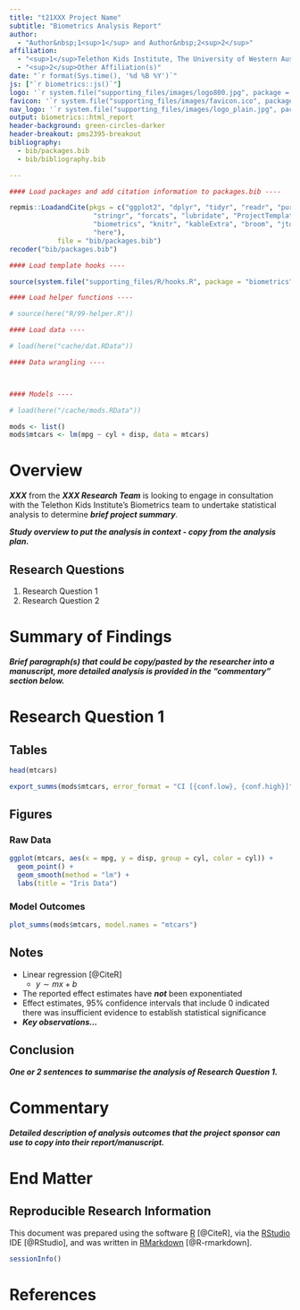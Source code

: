 ```yaml
---
title: "t21XXX Project Name"
subtitle: "Biometrics Analysis Report"
author:
  - "Author&nbsp;1<sup>1</sup> and Author&nbsp;2<sup>2</sup>"
affiliation:
  - "<sup>1</sup>Telethon Kids Institute, The University of Western Australia, Perth, Western Australia, Australia"
  - "<sup>2</sup>Other Affiliation(s)"
date: "`r format(Sys.time(), '%d %B %Y')`"
js: ["`r biometrics::js()`"]
logo: '`r system.file("supporting_files/images/logo800.jpg", package = "biometrics")`'
favicon: '`r system.file("supporting_files/images/favicon.ico", package = "biometrics")`'
nav_logo: '`r system.file("supporting_files/images/logo_plain.jpg", package = "biometrics")`'
output: biometrics::html_report
header-background: green-circles-darker
header-breakout: pms2395-breakout
bibliography:
  - bib/packages.bib
  - bib/bibliography.bib

---
```


```r

#### Load packages and add citation information to packages.bib ----

repmis::LoadandCite(pkgs = c("ggplot2", "dplyr", "tidyr", "readr", "purrr", "tibble",
                     "stringr", "forcats", "lubridate", "ProjectTemplate", "repmis",
                     "biometrics", "knitr", "kableExtra", "broom", "jtools", "rmarkdown",
                     "here"),
            file = "bib/packages.bib")
recoder("bib/packages.bib")

#### Load template hooks ----

source(system.file("supporting_files/R/hooks.R", package = "biometrics"))

#### Load helper functions ----

# source(here("R/99-helper.R"))

#### Load data ----

# load(here("cache/dat.RData"))

#### Data wrangling ----



#### Models ----

# load(here("/cache/mods.RData"))

mods <- list()
mods$mtcars <- lm(mpg ~ cyl + disp, data = mtcars)

```

# Overview

***XXX*** from the ***XXX Research Team*** is looking to engage in consultation with the Telethon Kids Institute's Biometrics team to undertake statistical analysis to determine ***brief project summary***.

***Study overview to put the analysis in context - copy from the analysis plan.***

## Research Questions

1.  Research Question 1
2.  Research Question 2

# Summary of Findings

***Brief paragraph(s) that could be copy/pasted by the researcher into a manuscript, more detailed analysis is provided in the "commentary" section below.***

# Research Question 1

## Tables

```r
head(mtcars)

```

```r
export_summs(mods$mtcars, error_format = "CI [{conf.low}, {conf.high}]", model.names = "mtcars", exp = FALSE)

```

## Figures

### Raw Data

```r
ggplot(mtcars, aes(x = mpg, y = disp, group = cyl, color = cyl)) +
  geom_point() +
  geom_smooth(method = "lm") +
  labs(title = "Iris Data")

```

### Model Outcomes

```r
plot_summs(mods$mtcars, model.names = "mtcars")

```

## Notes

* Linear regression [@CiteR]
    - $y \sim mx + b$
* The reported effect estimates have ***not*** been exponentiated
* Effect estimates, 95% confidence intervals that include 0 indicated there was insufficient evidence to establish statistical significance
* ***Key observations...***
    
## Conclusion

***One or 2 sentences to summarise the analysis of Research Question 1.***

# Commentary

***Detailed description of analysis outcomes that the project sponsor can use to copy into their report/manuscript.***

# End Matter

## Reproducible Research Information

This document was prepared using the software [R](https://www.r-project.org/) [@CiteR], via the [RStudio](https://www.rstudio.com/) IDE [@RStudio], and was written in [RMarkdown](https://rmarkdown.rstudio.com/) [@R-rmarkdown].

```r
sessionInfo()

```

# References
